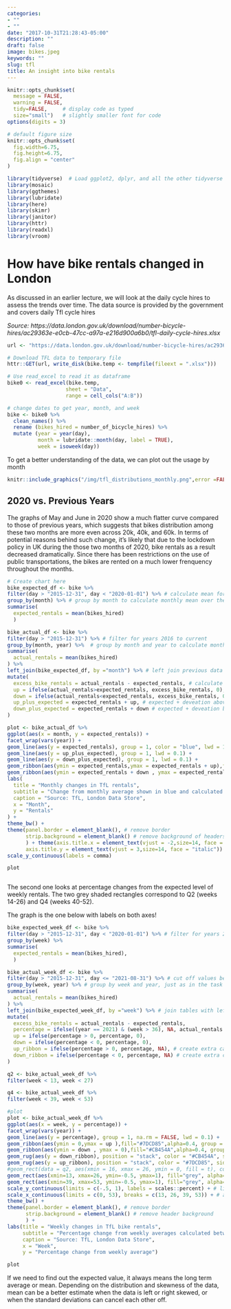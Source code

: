 ```yaml
---
categories:
- ""
- ""
date: "2017-10-31T21:28:43-05:00"
description: ""
draft: false
image: bikes.jpeg
keywords: ""
slug: tfl
title: An insight into bike rentals
---
```


```r
knitr::opts_chunk$set(
  message = FALSE, 
  warning = FALSE, 
  tidy=FALSE,     # display code as typed
  size="small")   # slightly smaller font for code
options(digits = 3)

# default figure size
knitr::opts_chunk$set(
  fig.width=6.75, 
  fig.height=6.75,
  fig.align = "center"
)
```


```r
library(tidyverse)  # Load ggplot2, dplyr, and all the other tidyverse packages
library(mosaic)
library(ggthemes)
library(lubridate)
library(here)
library(skimr)
library(janitor)
library(httr)
library(readxl)
library(vroom)
```

# How have bike rentals changed in London

As discussed in an earlier lecture, we will look at the daily cycle hires to assess the trends over time. The data source is provided by the government and covers daily Tfl cycle hires

*Source: https://data.london.gov.uk/download/number-bicycle-hires/ac29363e-e0cb-47cc-a97a-e216d900a6b0/tfl-daily-cycle-hires.xlsx*

```r
url <- "https://data.london.gov.uk/download/number-bicycle-hires/ac29363e-e0cb-47cc-a97a-e216d900a6b0/tfl-daily-cycle-hires.xlsx"

# Download TFL data to temporary file
httr::GET(url, write_disk(bike.temp <- tempfile(fileext = ".xlsx")))

# Use read_excel to read it as dataframe
bike0 <- read_excel(bike.temp,
                   sheet = "Data",
                   range = cell_cols("A:B"))

# change dates to get year, month, and week
bike <- bike0 %>% 
  clean_names() %>% 
  rename (bikes_hired = number_of_bicycle_hires) %>% 
  mutate (year = year(day),
          month = lubridate::month(day, label = TRUE),
          week = isoweek(day))
```

To get a better understanding of the data, we can plot out the usage by month 

```r
knitr::include_graphics("/img/tfl_distributions_monthly.png",error =FALSE)
```

## 2020 vs. Previous Years

The graphs of May and June in 2020 show a much flatter curve compared to those of previous years, which suggests that bikes distribution among these two months are more even across 20k, 40k, and 60k. In terms of potential reasons behind such change, it's likely that due to the lockdown policy in UK during the those two months of 2020, bike rentals as a result decreased dramatically. Since there has been restrictions on the use of public transportations, the bikes are rented on a much lower frenquency throughout the months.


```r
# Create chart here
bike_expected_df <- bike %>% 
filter(day > "2015-12-31", day < "2020-01-01") %>% # calculate mean for 2016-2019 as stated in the chart
group_by(month) %>% # group by month to calculate monthly mean over the years 2016-2019
summarise(
  expected_rentals = mean(bikes_hired)
  )

bike_actual_df <- bike %>% 
filter(day > "2015-12-31") %>% # filter for years 2016 to current
group_by(month, year) %>%  # group by month and year to calculate monthly mean per year
summarise(
  actual_rentals = mean(bikes_hired)
) %>% 
left_join(bike_expected_df, by ="month") %>% # left join previous data frame with expected rentals to the new df with actuals
mutate(
  excess_bike_rentals = actual_rentals - expected_rentals, # calculate excess rentals over mean
  up = ifelse(actual_rentals>expected_rentals, excess_bike_rentals, 0), # filter deviations above mean
  down = ifelse(actual_rentals<expected_rentals, excess_bike_rentals, 0), # filter devations below mean
  up_plus_expected = expected_rentals + up, # expected + deveation above mean to create chart
  down_plus_expected = expected_rentals + down # expected + deveation below mean to create chart
) 

plot <- bike_actual_df %>% 
ggplot(aes(x = month, y = expected_rentals)) +
facet_wrap(vars(year)) +
geom_line(aes(y = expected_rentals), group = 1, color = "blue", lwd = 1.1) +
geom_line(aes(y = up_plus_expected), group = 1, lwd = 0.1) +
geom_line(aes(y = down_plus_expected), group = 1, lwd = 0.1) +
geom_ribbon(aes(ymin = expected_rentals,ymax = expected_rentals + up),fill="#7DCD85",alpha=0.4, group = 1) +
geom_ribbon(aes(ymin = expected_rentals + down , ymax = expected_rentals),fill="#CB454A",alpha=0.4, group = 1) +
labs(
  title = "Monthly changes in TfL rentals",
  subtitle = "Change from monthly average shown in blue and calculated between 2016-2019",
  caption = "Source: TfL, London Data Store",
  x = "Month",
  y = "Rentals"
) +
theme_bw() +
theme(panel.border = element_blank(), # remove border
      strip.background = element_blank() # remove background of headers
      ) + theme(axis.title.x = element_text(vjust = -2,size=14, face = "italic"), #adjust axis 
      axis.title.y = element_text(vjust = 3,size=14, face = "italic")) + 
scale_y_continuous(labels = comma)

plot



```

The second one looks at percentage changes from the expected level of weekly rentals. The two grey shaded rectangles correspond to Q2 (weeks 14-26) and Q4 (weeks 40-52).


The graph is the one below with labels on both axes!

```r
bike_expected_week_df <- bike %>% 
filter(day > "2015-12-31", day < "2020-01-01") %>% # filter for years 2016-2019 to calcualte average
group_by(week) %>% 
summarise(
  expected_rentals = mean(bikes_hired),
  )

bike_actual_week_df <- bike %>% 
filter(day > "2015-12-31", day <= "2021-08-31") %>% # cut off values beyond August 2021
group_by(week, year) %>% # group by week and year, just as in the task before
summarise(
  actual_rentals = mean(bikes_hired)
) %>% 
left_join(bike_expected_week_df, by ="week") %>% # join tables with left_join (see above)
mutate(
  excess_bike_rentals = actual_rentals - expected_rentals,
  percentage = ifelse((year == 2021) & (week > 36), NA, actual_rentals / expected_rentals -1),
  up = ifelse(percentage > 0, percentage, 0),
  down = ifelse(percentage < 0, percentage, 0),
  up_ribbon = ifelse(percentage > 0, percentage, NA), # create extra calculation for ribbons with NA for geom_rug
  down_ribbon = ifelse(percentage < 0, percentage, NA) # create extra calculation for ribbons with NA for geom_rug
) 

q2 <- bike_actual_week_df %>% 
filter(week < 13, week < 27)

q4 <- bike_actual_week_df %>% 
filter(week < 39, week < 53)

#plot
plot <- bike_actual_week_df %>% 
ggplot(aes(x = week, y = percentage)) +
facet_wrap(vars(year)) +
geom_line(aes(y = percentage), group = 1, na.rm = FALSE, lwd = 0.1) +
geom_ribbon(aes(ymin = 0,ymax = up ),fill="#7DCD85",alpha=0.4, group = 1) +
geom_ribbon(aes(ymin = down , ymax = 0),fill="#CB454A",alpha=0.4, group = 1) +
geom_rug(aes(y = down_ribbon), position = "stack", color = "#CB454A", sides = "b", na.rm = TRUE, show.legend = NA) + # use position "stack" to make the tick intervals equal
geom_rug(aes(y = up_ribbon), position = "stack", color = "#7DCD85", sides = "b", na.rm = TRUE, show.legend = NA) + # use position "stack" to make the tick intervals equal
#geom_rect(data = q2, aes(xmin = 16, xmax = 26, ymin = 0, fill = t), color = "grey") +
geom_rect(aes(xmin=13, xmax=26, ymin=-0.5, ymax=1), fill="grey", alpha=.01) + # add grey tiles
geom_rect(aes(xmin=39, xmax=53, ymin=-0.5, ymax=1), fill="grey", alpha=.01) + # add grey tiles
scale_y_continuous(limits = c(-.5, 1), labels = scales::percent) + # limit scale according to provided image
scale_x_continuous(limits = c(0, 53), breaks = c(13, 26, 39, 53)) + # adjust breaks to fit example
theme_bw() +
theme(panel.border = element_blank(), # remove border
      strip.background = element_blank() # remove header background
      ) +
labs(title = "Weekly changes in TfL bike rentals",
     subtitle = "Percentage change from weekly averages calculated between 2016-2019",
     caption = "Source: TfL, London Data Store",
     x = "Week",
     y = "Percentage change from weekly average")

plot


```

If we need to find out the expected value, it always means the long term average or mean. Depending on the distribution and skewness of the data, mean can be a better estimate when the data is left or right skewed, or when the standard deviations can cancel each other off.